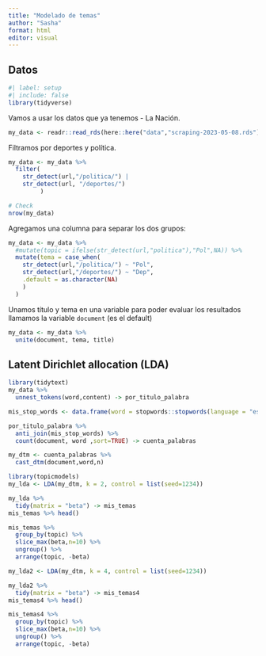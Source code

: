 ```yaml
---
title: "Modelado de temas"
author: "Sasha"
format: html
editor: visual
---
```


## Datos

```r
#| label: setup
#| include: false
library(tidyverse)
```

Vamos a usar los datos que ya tenemos - La Nación.

```r
my_data <- readr::read_rds(here::here("data","scraping-2023-05-08.rds"))
```

Filtramos por deportes y política.

```r
my_data <- my_data %>% 
  filter(
    str_detect(url,"/politica/") |
    str_detect(url, "/deportes/")
         )

# Check
nrow(my_data)
```

Agregamos una columna para separar los dos grupos:

```r
my_data <- my_data %>% 
  #mutate(topic = ifelse(str_detect(url,"politica"),"Pol",NA)) %>% 
  mutate(tema = case_when(
    str_detect(url,"/politica/") ~ "Pol",
    str_detect(url,"/deportes/") ~ "Dep",
    .default = as.character(NA)
    )
  )
```

Unamos título y tema en una variable para poder evaluar los resultados llamamos la variable `document` (es el default)

```r
my_data <- my_data %>% 
  unite(document, tema, title)

```

## Latent Dirichlet allocation (LDA)

```r
library(tidytext)
my_data %>% 
  unnest_tokens(word,content) -> por_titulo_palabra
```

```r

mis_stop_words <- data.frame(word = stopwords::stopwords(language = "es"))

por_titulo_palabra %>% 
  anti_join(mis_stop_words) %>% 
  count(document, word ,sort=TRUE) -> cuenta_palabras
```

```r
my_dtm <- cuenta_palabras %>% 
  cast_dtm(document,word,n)
```

```r
library(topicmodels)
my_lda <- LDA(my_dtm, k = 2, control = list(seed=1234))
```

```r
my_lda %>% 
  tidy(matrix = "beta") -> mis_temas
mis_temas %>% head()
```

```r
mis_temas %>% 
  group_by(topic) %>% 
  slice_max(beta,n=10) %>% 
  ungroup() %>% 
  arrange(topic, -beta)
```

```r
my_lda2 <- LDA(my_dtm, k = 4, control = list(seed=1234))
```

```r
my_lda2 %>% 
  tidy(matrix = "beta") -> mis_temas4
mis_temas4 %>% head()
```

```r
mis_temas4 %>% 
  group_by(topic) %>% 
  slice_max(beta,n=10) %>% 
  ungroup() %>% 
  arrange(topic, -beta)
```
